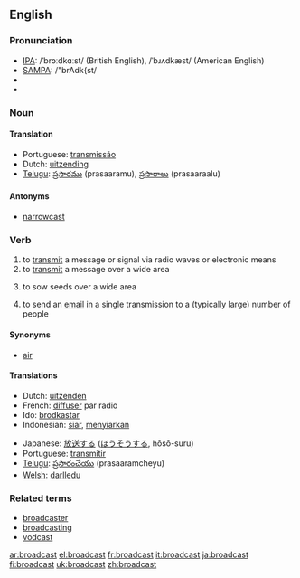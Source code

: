 ==English==

=== Pronunciation ===
*[[w:IPA|IPA]]: /ˈbrɔːdkɑːst/ (British English), /ˈbɹʌdkæst/ (American English)
*[[w:SAMPA|SAMPA]]: /"brAdk{st/
*{{audio|en-us-broadcast.ogg|Audio (US)}}
*{{audio|en-ca-broadcast.ogg|Audio (CA)}}

=== Noun ===
{{en-noun-reg}}

==== Translation ====
*Portuguese: [[transmissão]] {{f}}
*Dutch: [[uitzending]]
*[[Telugu]]: [[ప్రసారము]] (prasaaramu), {{p}} [[ప్రసారాలు]] (prasaaraalu)

====Antonyms====
*[[narrowcast]]

=== Verb ===
{{irregverb|broadcast|[[broadcasts]]|[[broadcast]]|[[broadcast]]|[[broadcasting]]}}

# to [[transmit]] a message or signal via radio waves or electronic means
# to [[transmit]] a message over a wide area
#{{archaic}} to sow seeds over a wide area
# to send an [[email]] in a single transmission to a (typically large) number of people 

====Synonyms====
*[[air]]

==== Translations ====
{{top}}
*Dutch: [[uitzenden]]
*French: [[diffuser]] par radio
*Ido: [[brodkastar]]
*Indonesian: [[siar]], [[siar|menyiarkan]]
{{mid}}
*Japanese: [[放送]]する ([[ほうそう]]する, hōsō-suru)
*Portuguese: [[transmitir]]
*[[Telugu]]: [[ప్రసారంచేయు]] (prasaaramcheyu)
*[[Welsh]]: [[darlledu]]
{{bottom}}

===Related terms===
*[[broadcaster]]
*[[broadcasting]]
*[[vodcast]]

[[ar:broadcast]]
[[el:broadcast]]
[[fr:broadcast]]
[[it:broadcast]]
[[ja:broadcast]]
[[fi:broadcast]]
[[uk:broadcast]]
[[zh:broadcast]]